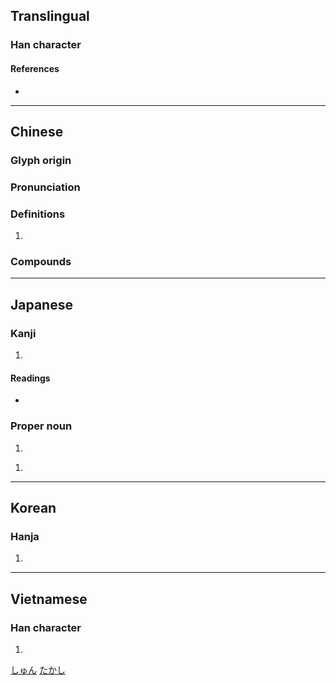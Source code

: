 {{character info/new}}
==Translingual==

===Han character===
{{Han char|rn=46|rad=山|as=07|sn=10|four=23747|canj=UICE|ids=⿰山夋}}

====References====
* {{Han ref|kx=0312.120|dkj=08116|dj=0612.170|hdz=10776.160|uh=5CFB|ud=23803|bh=AE6D|bd=44653}}

----

==Chinese==
{{zh-forms}}

===Glyph origin===
{{Han etym}}

===Pronunciation===
{{zh-pron
|m=jùn
|c=zeon3
|mn=chùn
|mc=y
|oc=y
|ma=
|cat=a
}}

===Definitions===
{{zh-hanzi}}

# {{rfdef|lang=zh}}

===Compounds===
{{zh-der|峻阪|峻酷|冷峻|峻法|崇山峻嶺|嚴刑峻法|峻刻|峻峭|峭峻|峻德|峻宇|峻阪鹽車|峻嶺|峻爵|巉峻|峻直|嚴峻|峻急|巔崖峻谷|峻論|峻節|峻秩|峻滑|峻挺|峻嶺崇山|峻崖|峻密|峻厲|峻原|峻筆|嶮峻|嵩峻|峻極|峻切|峻拒|切峻|清曹峻府|清風峻節|高峻|隆刑峻法|風骨峭峻|險峻|高山峻嶺|陡峻|高風峻節}}

----

==Japanese==

===Kanji===
{{ja-kanji|grade=|rs=山07}}

# {{defn|lang=ja|sort=山07}}

====Readings====
* {{ja-readings|on=[[しゅん]] (shun)|kun=[[たかい]] (takai), [[けわしい]] (kewashii)}}

===Proper noun===
{{ja-pos|proper|しゅん}}

# {{given name|male|lang=ja}}

{{ja-pos|proper|たかし}}

# {{given name|male|lang=ja}}

[[Category:Japanese male given names|しゅん]]
[[Category:Japanese male given names|たかし]]

----

==Korean==

===Hanja===
{{ko-hanja|hangeul=준|rv=jun|mr=chun}}

# {{defn|lang=ko|sort=山07}}

----

==Vietnamese==

===Han character===
{{vi-hantu|[[tuấn]]|rs=山07}}

# {{defn|lang=vi|sort=山07}}